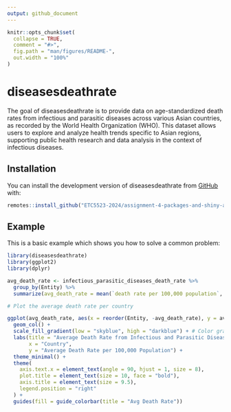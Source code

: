 ```yaml
---
output: github_document
---
```


<!-- README.md is generated from README.Rmd. Please edit that file -->

```r
knitr::opts_chunk$set(
  collapse = TRUE,
  comment = "#>",
  fig.path = "man/figures/README-",
  out.width = "100%"
)
```

# diseasesdeathrate

<!-- badges: start -->
<!-- badges: end -->

The goal of diseasesdeathrate is to provide data on age-standardized death rates from infectious and parasitic diseases across various Asian countries, as recorded by the World Health Organization (WHO). This dataset allows users to explore and analyze health trends specific to Asian regions, supporting public health research and data analysis in the context of infectious diseases.


## Installation

You can install the development version of diseasesdeathrate from [GitHub](https://github.com/) with:

```r
remotes::install_github("ETC5523-2024/assignment-4-packages-and-shiny-apps-yasin27mohammad/diseasesdeathrate")
```


## Example


This is a basic example which shows you how to solve a common problem:

```r
library(diseasesdeathrate)
library(ggplot2)
library(dplyr)

avg_death_rate <- infectious_parasitic_diseases_death_rate %>%
  group_by(Entity) %>%
  summarize(avg_death_rate = mean(`death rate per 100,000 population`, na.rm = TRUE))

# Plot the average death rate per country

ggplot(avg_death_rate, aes(x = reorder(Entity, -avg_death_rate), y = avg_death_rate, fill = avg_death_rate)) +
  geom_col() +
  scale_fill_gradient(low = "skyblue", high = "darkblue") + # Color gradient for fill
  labs(title = "Average Death Rate from Infectious and Parasitic Diseases by Country (Asian Continent)",
       x = "Country",
       y = "Average Death Rate per 100,000 Population") +
  theme_minimal() +
  theme(
    axis.text.x = element_text(angle = 90, hjust = 1, size = 8), 
    plot.title = element_text(size = 10, face = "bold"), 
    axis.title = element_text(size = 9.5),
    legend.position = "right"
  ) +
  guides(fill = guide_colorbar(title = "Avg Death Rate"))
```



